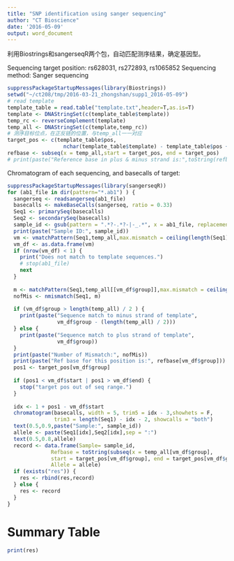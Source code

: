 ```yaml
---
title: "SNP identification using sanger sequencing"
author: "CT Bioscience"
date: '2016-05-09'
output: word_document
---
```


利用Biostrings和sangerseqR两个包，自动匹配测序结果，确定基因型。

Sequencing target position: rs628031, rs272893, rs1065852 
Sequencing method: Sanger sequencing

```r
suppressPackageStartupMessages(library(Biostrings))
setwd("~/ct208/tmp/2016-03-21_zhongshan/supp1_2016-05-09")
# read template
template_table = read.table("template.txt",header=T,as.is=T)
template <- DNAStringSet(c(template_table$template))
temp_rc <- reverseComplement(template)
temp_all <- DNAStringSet(c(template,temp_rc))
# 测序目标位点，在正反链的位置，与temp_all一一对应
target_pos <- c(template_table$pos,
                  nchar(template_table$template) - template_table$pos + 1)
refbase <- subseq(x = temp_all,start = target_pos, end = target_pos)
# print(paste("Reference base in plus & minus strand is:",toString(refbase)))
```

Chromatogram of each sequencing, and basecalls of target:

```r
suppressPackageStartupMessages(library(sangerseqR))
for (ab1_file in dir(pattern="*.ab1") ) {
  sangerseq <- readsangerseq(ab1_file)
  basecalls <- makeBaseCalls(sangerseq, ratio = 0.33)
  Seq1 <- primarySeq(basecalls)
  Seq2 <- secondarySeq(basecalls)
  sample_id <- gsub(pattern = ".*?-.*?-|-_.*", x = ab1_file, replacement = "", perl = T)
  print(paste("Sample ID:", sample_id))
  vm <- vmatchPattern(Seq1,temp_all,max.mismatch = ceiling(length(Seq1)/8))
  vm_df <- as.data.frame(vm)
  if (nrow(vm_df) < 1) {
    print("Does not match to template sequences.")
    # stop(ab1_file)
    next
  }
  
  m <- matchPattern(Seq1,temp_all[[vm_df$group]],max.mismatch = ceiling(length(Seq1)/8))
  nofMis <- nmismatch(Seq1, m)
  
  if (vm_df$group > length(temp_all) / 2 ) {
    print(paste("Sequence match to minus strand of template",
                vm_df$group - (length(temp_all) / 2)))
  } else {
    print(paste("Sequence match to plus strand of template",
                vm_df$group))
  }
  print(paste("Number of Mismatch:", nofMis))
  print(paste("Ref base for this position is:", refbase[vm_df$group]))
  pos1 <- target_pos[vm_df$group]
  
  if (pos1 < vm_df$start | pos1 > vm_df$end) {
    stop("target pos out of seq range.")
  }
  
  idx <- 1 + pos1 - vm_df$start
  chromatogram(basecalls, width = 5, trim5 = idx - 3,showhets = F,
               trim3 = length(Seq1) - idx - 2, showcalls = "both")
  text(0.5,0.9,paste("Sample:", sample_id))
  allele <- paste(Seq1[idx],Seq2[idx],sep = ":")
  text(0.5,0.8,allele)
  record <- data.frame(Sample= sample_id,
              Refbase = toString(subseq(x = temp_all[vm_df$group],
              start = target_pos[vm_df$group], end = target_pos[vm_df$group])),
              Allele = allele)
  if (exists("res")) {
    res <- rbind(res,record)
  } else {
    res <- record
  }
}
```

# Summary Table
```r
print(res)
```


